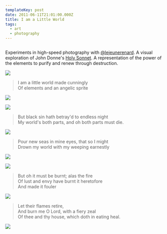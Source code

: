 ```yaml
---
templateKey: post
date: 2011-06-11T21:01:00.000Z
title: I am a Little World
tags:
  - art
  - photography
---
```

<figure className="lg:-ml-24 xl:-ml-32 lg:-mr-24 xl:-mr-32">
  <img src="../../static/assets/20090327-JHARRELL-DREAM-144.jpg" alt="" />
</figure>

Experiments in high-speed photography with [@lejeunerenard](https://twitter.com/lejeunerenard). A visual exploration of John Donne's [Holy Sonnet](https://www.poetryfoundation.org/poems/44108/holy-sonnets-i-am-a-little-world-made-cunningly). A representation of the power of the elements to purify and renew through destruction.

![](../../static/assets/20081004-JHARRELL-DREAM-39.jpg)

> I am a little world made cunningly<br/>
> Of elements and an angelic sprite

![](../../static/assets/20090430-JHARRELL-DREAM-29.jpg)

![](../../static/assets/20090327-JHARRELL-DREAM-193.jpg)

> But black sin hath betray'd to endless night<br/>
> My world's both parts, and oh both parts must die.

![](../../static/assets/20091010-DSC_2170.jpg)

> Pour new seas in mine eyes, that so I might<br/>
> Drown my world with my weeping earnestly

![](../../static/assets/20090807-012.jpg)

![](../../static/assets/20090808-105.jpg)

> But oh it must be burnt; alas the fire<br/>
> Of lust and envy have burnt it heretofore<br/>
> And made it fouler

![](../../static/assets/20110611-DSC_6685.jpg)

> Let their flames retire,<br/>
> And burn me O Lord, with a fiery zeal<br/>
> Of thee and thy house, which doth in eating heal.

![](../../static/assets/20110611-DSC_6715.jpg)